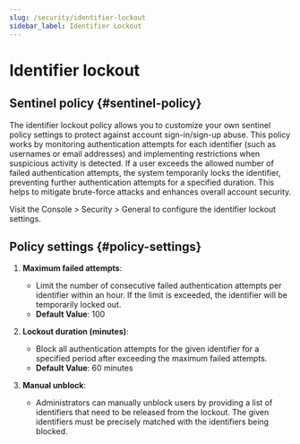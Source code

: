```yaml
---
slug: /security/identifier-lockout
sidebar_label: Identifier Lockout
---
```


# Identifier lockout

## Sentinel policy \{#sentinel-policy}

The identifier lockout policy allows you to customize your own sentinel policy settings to protect against account sign-in/sign-up abuse. This policy works by monitoring authentication attempts for each identifier (such as usernames or email addresses) and implementing restrictions when suspicious activity is detected. If a user exceeds the allowed number of failed authentication attempts, the system temporarily locks the identifier, preventing further authentication attempts for a specified duration. This helps to mitigate brute-force attacks and enhances overall account security.

Visit the <CloudLink to="/security/general"> Console > Security > General</CloudLink> to configure the identifier lockout settings.

## Policy settings \{#policy-settings}

1. **Maximum failed attempts**:

   - Limit the number of consecutive failed authentication attempts per identifier within an hour. If the limit is exceeded, the identifier will be temporarily locked out.
   - **Default Value**: 100

2. **Lockout duration (minutes)**:

   - Block all authentication attempts for the given identifier for a specified period after exceeding the maximum failed attempts.
   - **Default Value**: 60 minutes

3. **Manual unblock**:
   - Administrators can manually unblock users by providing a list of identifiers that need to be released from the lockout. The given identifiers must be precisely matched with the identifiers being blocked.
